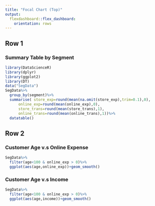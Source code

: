 ---
title: "Focal Chart (Top)"
output: 
  flexdashboard::flex_dashboard:
    orientation: rows
---

Row 1 {data-height=500}
-----------------------------------------------------------------------

### Summary Table by Segment

```{r}
library(DataScienceR)
library(dplyr)
library(ggplot2)
library(DT)
data("SegData")
SegData%>%
  group_by(segment)%>%
  summarise( store_exp=round(mean(na.omit(store_exp),trim=0.1),0),
      online_exp=round(mean(online_exp),0),
      store_trans=round(mean(store_trans),1),
      online_trans=round(mean(online_trans),1))%>%
  datatable()
```

Row 2 {data-height=500}
-----------------------------------------------------------------------

### Customer Age v.s Online Expense

```{r}
SegData%>%
  filter(age<100 & online_exp > 0)%>%
  ggplot(aes(age,online_exp))+geom_smooth()
```

### Customer Age v.s Income

```{r}
SegData%>%
  filter(age<100 & online_exp > 0)%>%
  ggplot(aes(age,income))+geom_smooth()
```

